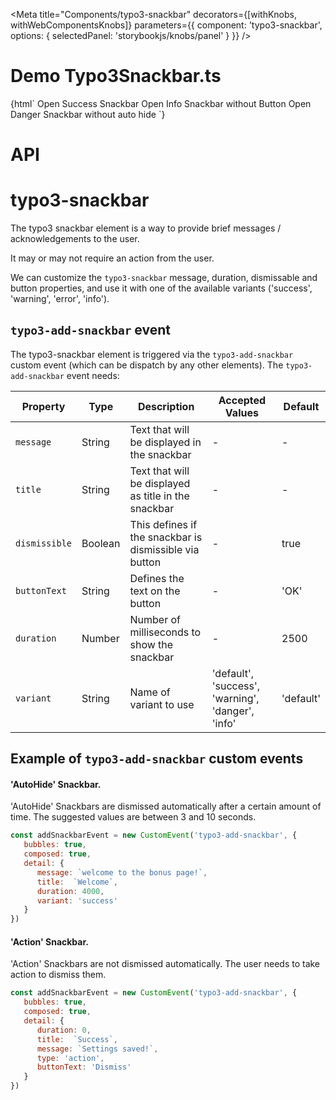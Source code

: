 
<Meta
  title="Components/typo3-snackbar"
  decorators={[withKnobs, withWebComponentsKnobs]}
  parameters={{ component: 'typo3-snackbar', options: { selectedPanel: 'storybookjs/knobs/panel' } }}
  />

# Demo Typo3Snackbar.ts

<Preview>
    <Story name="Snackbar" height="220px">
    {html`
      <typo3-snackbar placement="right"></typo3-snackbar>
      <typo3-button color="success" onclick='window.dispatchEvent(new CustomEvent("typo3-add-snackbar", {detail: {dismissible: true, message: "test", variant: "success"}}));'>
        Open Success Snackbar
      </typo3-button>
      <typo3-button color="info" onclick='window.dispatchEvent(new CustomEvent("typo3-add-snackbar", {detail: {dismissible: false, message: "test", title: "Title", variant: "info" }}));'>
        Open Info Snackbar without Button
      </typo3-button>
      <typo3-button color="danger" onclick='window.dispatchEvent(new CustomEvent("typo3-add-snackbar", {detail: {dismissible: true, message: "test", duration: null, variant: "danger" }}));'>
        Open Danger Snackbar without auto hide
      </typo3-button>
    `}
    </Story>
</Preview>

# API

# typo3-snackbar

The typo3 snackbar element is a way to provide brief messages / acknowledgements to the user.

It may or may not require an action from the user.

We can customize the `typo3-snackbar` message, duration, dismissable and button properties, and use it with one of the available variants ('success', 'warning', 'error', 'info').


## `typo3-add-snackbar` event
The typo3-snackbar element is triggered via the `typo3-add-snackbar` custom event (which can be dispatch by any other elements).
The `typo3-add-snackbar` event needs:

| Property      | Type    | Description                                            | Accepted Values                                   | Default   |
|---------------|---------|--------------------------------------------------------|---------------------------------------------------|-----------|
| `message`     | String  | Text that will be displayed in the snackbar            | -                                                 | -         |
| `title`       | String  | Text that will be displayed as title in the snackbar   | -                                                 | -         |
| `dismissible` | Boolean | This defines if the snackbar is dismissible via button | -                                                 | true      |
| `buttonText`  | String  | Defines the text on the button                         | -                                                 | 'OK'      |
| `duration`    | Number  | Number of milliseconds to show the snackbar            | -                                                 | 2500      |
| `variant`     | String  | Name of variant to use                                 | 'default', 'success', 'warning', 'danger', 'info' | 'default' |


## Example of `typo3-add-snackbar` custom events

#### 'AutoHide' Snackbar.
'AutoHide' Snackbars are dismissed automatically after a certain amount of time. The suggested values are between 3 and 10 seconds.

```javascript
const addSnackbarEvent = new CustomEvent('typo3-add-snackbar', {
   bubbles: true,
   composed: true,
   detail: {
      message: `welcome to the bonus page!`,
      title:  `Welcome`,
      duration: 4000,
      variant: 'success'
   }
})
```

#### 'Action' Snackbar.
'Action' Snackbars are not dismissed automatically. The user needs to take action to dismiss them.

```javascript
const addSnackbarEvent = new CustomEvent('typo3-add-snackbar', {
   bubbles: true,
   composed: true,
   detail: {
      duration: 0,
      title:  `Success`,
      message: `Settings saved!`,
      type: 'action',
      buttonText: 'Dismiss'
   }
})
```

<Props of="typo3-snackbar" />
